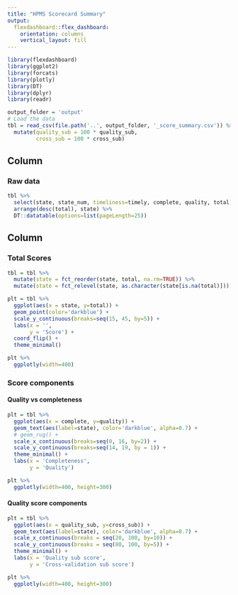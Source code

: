 ```yaml
---
title: "HPMS Scorecard Summary"
output: 
  flexdashboard::flex_dashboard:
    orientation: columns
    vertical_layout: fill
---
```


```r
library(flexdashboard)
library(ggplot2)
library(forcats)
library(plotly)
library(DT)
library(dplyr)
library(readr)

output_folder = 'output'
# Load the data
tbl = read_csv(file.path('..', output_folder, '_score_summary.csv')) %>%
  mutate(quality_sub = 100 * quality_sub,
         cross_sub = 100 * cross_sub)
```

## Column {data-width=600}

### Raw data

```r
tbl %>%
  select(state, state_num, timeliness=timely, complete, quality, total) %>%
  arrange(desc(total), state) %>%
  DT::datatable(options=list(pageLength=25))
```

## Column {data-width=400, .tabset}

### Total Scores

```r
tbl = tbl %>%
  mutate(state = fct_reorder(state, total, na.rm=TRUE)) %>%
  mutate(state = fct_relevel(state, as.character(state[is.na(total)])))

plt = tbl %>%
  ggplot(aes(x = state, y=total)) +
  geom_point(color='darkblue') +
  scale_y_continuous(breaks=seq(15, 45, by=5)) +
  labs(x = '',
       y = 'Score') +
  coord_flip() +
  theme_minimal()

plt %>%
  ggplotly(width=400)
```


### Score components

#### Quality vs completeness 

```r
plt = tbl %>%
  ggplot(aes(x = complete, y=quality)) +
  geom_text(aes(label=state), color='darkblue', alpha=0.7) +
  # geom_rug() +
  scale_x_continuous(breaks=seq(0, 16, by=2)) +
  scale_y_continuous(breaks=seq(14, 19, by = 1)) +
  theme_minimal() +
  labs(x = 'Completeness',
       y = 'Quality')

plt %>%
  ggplotly(width=400, height=300)
```

#### Quality score components

```r
plt = tbl %>%
  ggplot(aes(x = quality_sub, y=cross_sub)) +
  geom_text(aes(label=state), color='darkblue', alpha=0.7) +
  scale_x_continuous(breaks = seq(20, 100, by=10)) +
  scale_y_continuous(breaks = seq(80, 100, by=5)) +
  theme_minimal() +
  labs(x = 'Quality sub score',
       y = 'Cross-validation sub score')

plt %>%
  ggplotly(width=400, height=300)
```

